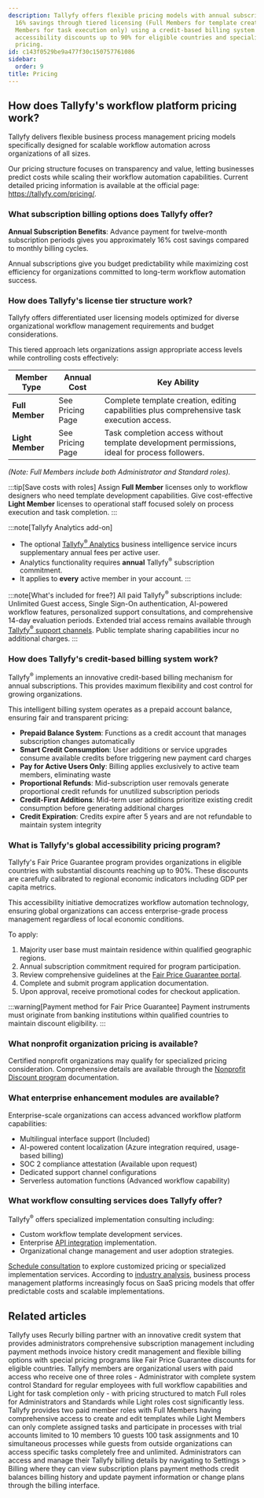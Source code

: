 ```yaml
---
description: Tallyfy offers flexible pricing models with annual subscriptions providing
  16% savings through tiered licensing (Full Members for template creation and Light
  Members for task execution only) using a credit-based billing system alongside global
  accessibility discounts up to 90% for eligible countries and specialized nonprofit
  pricing.
id: c143f0529be9a477f30c150757761086
sidebar:
  order: 9
title: Pricing
---
```



## How does Tallyfy's workflow platform pricing work?

Tallyfy delivers flexible business process management pricing models specifically designed for scalable workflow automation across organizations of all sizes.

Our pricing structure focuses on transparency and value, letting businesses predict costs while scaling their workflow automation capabilities. Current detailed pricing information is available at the official page: https://tallyfy.com/pricing/.

### What subscription billing options does Tallyfy offer?

**Annual Subscription Benefits**: Advance payment for twelve-month subscription periods gives you approximately 16% cost savings compared to monthly billing cycles.

Annual subscriptions give you budget predictability while maximizing cost efficiency for organizations committed to long-term workflow automation success.

### How does Tallyfy's license tier structure work?

Tallyfy offers differentiated user licensing models optimized for diverse organizational workflow management requirements and budget considerations.

This tiered approach lets organizations assign appropriate access levels while controlling costs effectively:

| Member Type     | Annual Cost      | Key Ability                                      |
|-----------------|------------------|--------------------------------------------------|
| **Full Member** | See Pricing Page | Complete template creation, editing capabilities plus comprehensive task execution access.      |
| **Light Member**| See Pricing Page | Task completion access without template development permissions, ideal for process followers. |

*(Note: Full Members include both Administrator and Standard roles).*

:::tip[Save costs with roles]
Assign **Full Member** licenses only to workflow designers who need template development capabilities. Give cost-effective **Light Member** licenses to operational staff focused solely on process execution and task completion.
:::

:::note[Tallyfy Analytics add-on]
*   The optional [Tallyfy<sup>®</sup> Analytics](/products/pro/integrations/analytics/) business intelligence service incurs supplementary annual fees per active user.
*   Analytics functionality requires **annual** Tallyfy<sup>®</sup> subscription commitment.
*   It applies to **every** active member in your account.
:::

:::note[What's included for free?]
All paid Tallyfy<sup>®</sup> subscriptions include: Unlimited Guest access, Single Sign-On authentication, AI-powered workflow features, personalized support consultations, and comprehensive 14-day evaluation periods. Extended trial access remains available through [Tallyfy<sup>®</sup> support channels](/products/pro/miscellaneous/support/how-can-i-contact-tallyfys-support-team/). Public template sharing capabilities incur no additional charges.
:::

### How does Tallyfy's credit-based billing system work?

Tallyfy<sup>®</sup> implements an innovative credit-based billing mechanism for annual subscriptions. This provides maximum flexibility and cost control for growing organizations.

This intelligent billing system operates as a prepaid account balance, ensuring fair and transparent pricing:

*   **Prepaid Balance System**: Functions as a credit account that manages subscription changes automatically
*   **Smart Credit Consumption**: User additions or service upgrades consume available credits before triggering new payment card charges
*   **Pay for Active Users Only**: Billing applies exclusively to active team members, eliminating waste
*   **Proportional Refunds**: Mid-subscription user removals generate proportional credit refunds for unutilized subscription periods
*   **Credit-First Additions**: Mid-term user additions prioritize existing credit consumption before generating additional charges
*   **Credit Expiration**: Credits expire after 5 years and are not refundable to maintain system integrity

### What is Tallyfy's global accessibility pricing program?

Tallyfy's Fair Price Guarantee program provides organizations in eligible countries with substantial discounts reaching up to 90%. These discounts are carefully calibrated to regional economic indicators including GDP per capita metrics.

This accessibility initiative democratizes workflow automation technology, ensuring global organizations can access enterprise-grade process management regardless of local economic conditions.

To apply:
<Steps>
1. Majority user base must maintain residence within qualified geographic regions.
2. Annual subscription commitment required for program participation.
3. Review comprehensive guidelines at the [Fair Price Guarantee portal](https://tallyfy.com/pricing/fair-price-guarantee/).
4. Complete and submit program application documentation.
5. Upon approval, receive promotional codes for checkout application.
</Steps>

:::warning[Payment method for Fair Price Guarantee]
Payment instruments must originate from banking institutions within qualified countries to maintain discount eligibility.
:::

### What nonprofit organization pricing is available?

Certified nonprofit organizations may qualify for specialized pricing consideration. Comprehensive details are available through the [Nonprofit Discount program](/products/pro/pricing/how-to-apply-for-tallyfys-nonprofit-program-discount/) documentation.

### What enterprise enhancement modules are available?

Enterprise-scale organizations can access advanced workflow platform capabilities:

*   Multilingual interface support (Included)
*   AI-powered content localization (Azure integration required, usage-based billing)
*   SOC 2 compliance attestation (Available upon request)
*   Dedicated support channel configurations
*   Serverless automation functions (Advanced workflow capability)

### What workflow consulting services does Tallyfy offer?

Tallyfy<sup>®</sup> offers specialized implementation consulting including:

*   Custom workflow template development services.
*   Enterprise [API integration](/products/pro/integrations/open-api/) implementation.
*   Organizational change management and user adoption strategies.

[Schedule consultation](https://tallyfy.com/booking/) to explore customized pricing or specialized implementation services. According to [industry analysis](https://www.gartner.com/reviews/market/business-process-management-platforms), business process management platforms increasingly focus on SaaS pricing models that offer predictable costs and scalable implementations.


<PageTree />

## Related articles
<CardGrid>
<LinkTitleCard header="<b>Settings > Billing</b>" href="/products/pro/settings/billing/" > Tallyfy uses Recurly billing partner with an innovative credit system that provides administrators comprehensive subscription management including payment methods invoice history credit management and flexible billing options with special pricing programs like Fair Price Guarantee discounts for eligible countries. </LinkTitleCard>
<LinkTitleCard header="<b>Documenting > Members</b>" href="/products/pro/documenting/members/" > Tallyfy members are organizational users with paid access who receive one of three roles - Administrator with complete system control Standard for regular employees with full workflow capabilities and Light for task completion only - with pricing structured to match Full roles for Administrators and Standards while Light roles cost significantly less. </LinkTitleCard>
<LinkTitleCard header="<b>Billing > Tallyfy's Account and Member Limits</b>" href="/products/pro/settings/billing/what-are-tallyfys-account-and-member-limits/" > Tallyfy provides two paid member roles with Full Members having comprehensive access to create and edit templates while Light Members can only complete assigned tasks and participate in processes with trial accounts limited to 10 members 10 guests 100 task assignments and 10 simultaneous processes while guests from outside organizations can access specific tasks completely free and unlimited. </LinkTitleCard>
<LinkTitleCard header="<b>Billing > Access and manage my billing details</b>" href="/products/pro/settings/billing/how-to-access-and-manage-my-billing-details/" > Administrators can access and manage their Tallyfy billing details by navigating to Settings > Billing where they can view subscription plans payment methods credit balances billing history and update payment information or change plans through the billing interface. </LinkTitleCard>
</CardGrid>